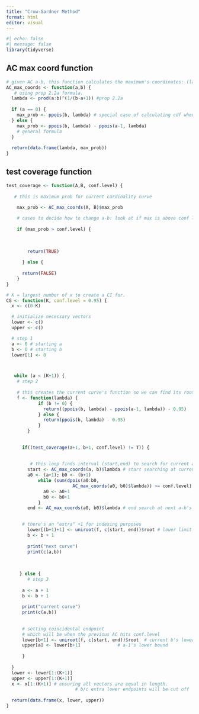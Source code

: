 ```yaml
---
title: "Crow-Gardner Method"
format: html
editor: visual
---
```


```r
#| echo: false
#| message: false
library(tidyverse)
```

## AC max coord function

```r
# given AC a-b, this function calculates the maximum's coordinates: (lambda, max-prob)
AC_max_coords <- function(a,b) {
   # using prop 2.2a formula. 
  lambda <- prod(a:b)^(1/(b-a+1)) #prop 2.2a
  
  if (a == 0) {
    max_prob <- ppois(b, lambda) # special case of calculating cdf when a is 0
  } else {
    max_prob <- ppois(b, lambda) - ppois(a-1, lambda)
    # general formula
  }
  
  return(data.frame(lambda, max_prob))
}


```

## 

## test coverage function

```r
test_coverage <- function(A,B, conf.level) {
  
   # this is maximum prob for current cardinality curve

    max_prob <- AC_max_coords(A, B)$max_prob
  
    # cases to decide how to change a-b: look at if max is above conf level
    
    if (max_prob > conf.level) {
      
      
      
        return(TRUE)
    
      } else {
      
      return(FALSE)
    }
}
```

```r
# K = largest number of x to create a CI for.
CG <- function(K, conf.level = 0.95) {
  x <- c(0:K)

  # initialize necessary vectors
  lower <- c()
  upper <- c()

  # step 1  
  a <- 0 # starting a
  b <- 0 # starting b
  lower[1] <- 0



   while (a < (K+1)) {
    # step 2
    
    # this creates the current curve's function so we can find its root.    
    f <- function(lambda) { 
            if (b != 0) {
              return((ppois(b, lambda) - ppois(a-1, lambda)) - 0.95)
            } else {
              return(ppois(b, lambda) - 0.95)
            }
        }  
       
     
      if((test_coverage(a+1, b+1, conf.level) != T)) {
        
        
         # this loop finds interval (start,end) to search for current a-b's root
        start <- AC_max_coords(a, b)$lambda # start searching at current a-b's maximum lambda
        a0 <- (a+1); b0 <- (b+1)
            while (sum(dpois(a0:b0,
                         AC_max_coords(a0, b0)$lambda)) >= conf.level) {
              a0 <- a0+1 
              b0 <- b0+1
            } 
        end <- AC_max_coords(a0, b0)$lambda # end search at next a-b's maximum lambda

        
      # there's an "extra" +1 for indexing purposes
        lower[(b+1)+1] <- uniroot(f, c(start, end))$root # lower limit for (b+1), aka new b
        b <- b + 1
      
        print("next curve")
        print(c(a,b))
        
        
        
     } else {
        # step 3
        
      a <- a + 1
      b <- b + 1
       
      print("current curve")
      print(c(a,b))  
      
      
      # setting coincidental endpoint
      # which will be when the previous AC hits conf.level
      lower[b+1] <- uniroot(f, c(start, end))$root  # current b's lower bound
      upper[a] <- lower[b+1]              # a-1's lower bound
       
      }
  
  }
  lower <- lower[1:(K+1)]
  upper <- upper[1:(K+1)]
  x <- x[1:(K+1)] # ensuring all vectors are equal in length. 
                          # b/c extra lower endpoints will be cut off
                          
  return(data.frame(x, lower, upper))
}
```
